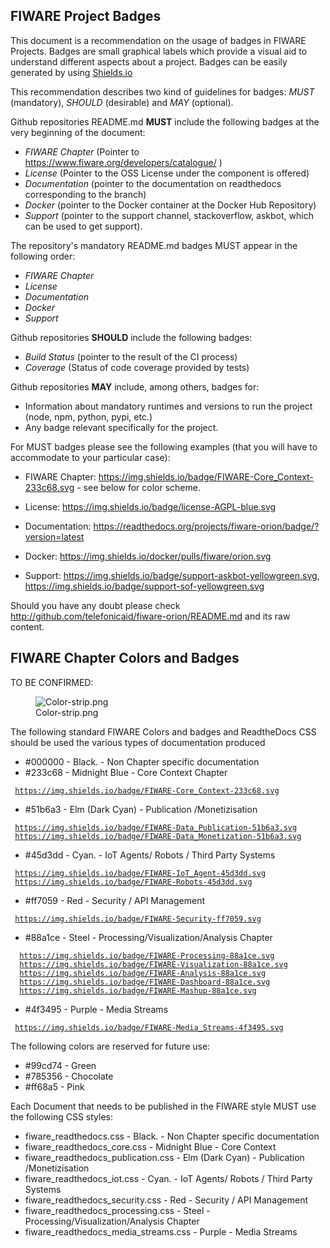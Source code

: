 == FIWARE Project Badges ==

This document is a recommendation on the usage of badges in FIWARE Projects. Badges are small graphical labels which
provide a visual aid to understand different aspects about a project. Badges can be easily generated by using [http://shields.io/ Shields.io]

This recommendation describes two kind of guidelines for badges: ''MUST'' (mandatory), ''SHOULD'' (desirable) and ''MAY'' (optional).

Github repositories README.md '''MUST''' include the following badges at the very beginning of the document: 

* ''FIWARE Chapter'' (Pointer to  https://www.fiware.org/developers/catalogue/  )
* ''License'' (Pointer to the OSS License under the component is offered)
* ''Documentation'' (pointer to the documentation on readthedocs corresponding to the branch)
* ''Docker'' (pointer to the Docker container at the Docker Hub Repository)
* ''Support'' (pointer to the support channel, stackoverflow, askbot, which can be used to get support). 

The repository's mandatory README.md badges MUST appear in the following order:

* ''FIWARE Chapter''
* ''License''
* ''Documentation'' 
* ''Docker''
* ''Support''

Github repositories '''SHOULD''' include the following badges: 

* ''Build Status'' (pointer to the result of the CI process) 
* ''Coverage'' (Status of code coverage provided by tests)

Github repositories '''MAY''' include, among others, badges for: 

* Information about mandatory runtimes and versions to run the project (node, npm, python, pypi, etc.) 
* Any badge relevant specifically for the project.

For MUST badges please see the following examples (that you will have to accommodate to your particular case):

* FIWARE Chapter: https://img.shields.io/badge/FIWARE-Core_Context-233c68.svg - see below for color scheme.

* License: https://img.shields.io/badge/license-AGPL-blue.svg

* Documentation: https://readthedocs.org/projects/fiware-orion/badge/?version=latest

* Docker: https://img.shields.io/docker/pulls/fiware/orion.svg

* Support: https://img.shields.io/badge/support-askbot-yellowgreen.svg, https://img.shields.io/badge/support-sof-yellowgreen.svg


Should you have any doubt please check http://github.com/telefonicaid/fiware-orion/README.md and its raw content.


== FIWARE Chapter Colors and Badges ==

TO BE CONFIRMED:

[[File:Color-strip.png]]

The following standard FIWARE Colors and badges and ReadtheDocs CSS should be used the various  types of documentation produced

* #000000  - Black. - Non Chapter specific documentation 
* #233c68  - Midnight Blue - Core Context Chapter
  https://img.shields.io/badge/FIWARE-Core_Context-233c68.svg
* #51b6a3  - Elm (Dark Cyan) - Publication /Monetizisation
  https://img.shields.io/badge/FIWARE-Data_Publication-51b6a3.svg
  https://img.shields.io/badge/FIWARE-Data_Monetization-51b6a3.svg
* #45d3dd - Cyan. - IoT Agents/ Robots / Third Party Systems
  https://img.shields.io/badge/FIWARE-IoT_Agent-45d3dd.svg
  https://img.shields.io/badge/FIWARE-Robots-45d3dd.svg
* #ff7059   - Red - Security / API Management
  https://img.shields.io/badge/FIWARE-Security-ff7059.svg
* #88a1ce  - Steel - Processing/Visualization/Analysis Chapter
   https://img.shields.io/badge/FIWARE-Processing-88a1ce.svg
   https://img.shields.io/badge/FIWARE-Visualization-88a1ce.svg
   https://img.shields.io/badge/FIWARE-Analysis-88a1ce.svg
   https://img.shields.io/badge/FIWARE-Dashboard-88a1ce.svg
   https://img.shields.io/badge/FIWARE-Mashup-88a1ce.svg
* #4f3495 - Purple - Media Streams
  https://img.shields.io/badge/FIWARE-Media_Streams-4f3495.svg

The following colors are reserved for future use:

* #99cd74 - Green 
* #785356 - Chocolate
* #ff68a5 - Pink


Each Document that needs to be published in the FIWARE style MUST use the following CSS styles: 

* fiware_readthedocs.css - Black. - Non Chapter specific documentation 
* fiware_readthedocs_core.css  - Midnight Blue - Core Context
* fiware_readthedocs_publication.css  - Elm (Dark Cyan) - Publication /Monetizisation
* fiware_readthedocs_iot.css  - Cyan. - IoT Agents/ Robots / Third Party Systems
* fiware_readthedocs_security.css    - Red - Security / API Management
* fiware_readthedocs_processing.css  - Steel - Processing/Visualization/Analysis Chapter
* fiware_readthedocs_media_streams.css  - Purple - Media Streams
